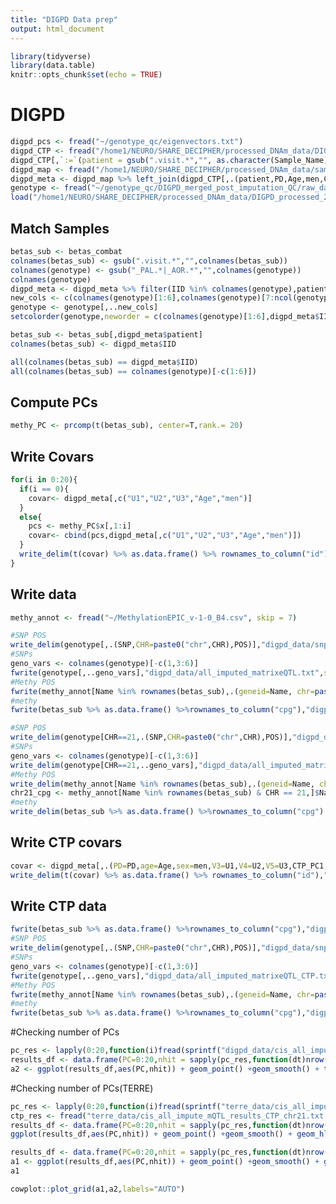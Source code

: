 ```yaml
---
title: "DIGPD Data prep"
output: html_document
---
```


```r
library(tidyverse)
library(data.table)
knitr::opts_chunk$set(echo = TRUE)
```

# DIGPD

```r
digpd_pcs <- fread("~/genotype_qc/eigenvectors.txt")
digpd_CTP <- fread("/home1/NEURO/SHARE_DECIPHER/processed_DNAm_data/DIGPD_processed_2021/meta_DIGPD_visit1_robCTP_ancestryPCs.txt")#fread("/home1/NEURO/SHARE_DECIPHER/digpd_meta_master.csv") %>% select(-PD) %>% mutate(IID = gsub("PAL_[0-9]*_","",IID))
digpd_CTP[,`:=`(patient = gsub(".visit.*","", as.character(Sample_Name)))]
digpd_map <- fread("/home1/NEURO/SHARE_DECIPHER/processed_DNAm_data/sampleInfo_revised/digpd_meta_master.csv")[,.(IID = gsub("_PAL.*","",IID),patient)]
digpd_meta <- digpd_map %>% left_join(digpd_CTP[,.(patient,PD,Age,men,CTP_PC1,CTP_PC2,CTP_PC3,CTP_PC4,CTP_PC5)],by="patient") %>% left_join(digpd_pcs, by="IID") %>% na.omit() %>% unique()
genotype <- fread("~/genotype_qc/DIGPD_merged_post_imputation_QC/raw_data.imputed.r2_90.maf_mismatch.traw")
load("/home1/NEURO/SHARE_DECIPHER/processed_DNAm_data/DIGPD_processed_2021/DIGPD_betas_combat.RData") #DIGPD/DIGPDvisit1_betas_combat.RData")#betas_sub
```

## Match Samples
```r
betas_sub <- betas_combat
colnames(betas_sub) <- gsub(".visit.*","",colnames(betas_sub))
colnames(genotype) <- gsub("_PAL.*|_AOR.*","",colnames(genotype))
colnames(genotype)
digpd_meta <- digpd_meta %>% filter(IID %in% colnames(genotype),patient %in% colnames(betas_sub))
new_cols <- c(colnames(genotype)[1:6],colnames(genotype)[7:ncol(genotype)][colnames(genotype)[7:ncol(genotype)] %in% digpd_meta$IID])
genotype <- genotype[,..new_cols]
setcolorder(genotype,neworder = c(colnames(genotype)[1:6],digpd_meta$IID))

betas_sub <- betas_sub[,digpd_meta$patient]
colnames(betas_sub) <- digpd_meta$IID
```
```r
all(colnames(betas_sub) == digpd_meta$IID)
all(colnames(betas_sub) == colnames(genotype)[-c(1:6)])
```
## Compute PCs
```r
methy_PC <- prcomp(t(betas_sub), center=T,rank.= 20)
```

## Write Covars

```r
for(i in 0:20){
  if(i == 0){
    covar<- digpd_meta[,c("U1","U2","U3","Age","men")]
  }
  else{
    pcs <- methy_PC$x[,1:i]
    covar<- cbind(pcs,digpd_meta[,c("U1","U2","U3","Age","men")])
  }
  write_delim(t(covar) %>% as.data.frame() %>% rownames_to_column("id"),sprintf("digpd_data/covariates_%d_methy_PC.txt",i))
}
```

## Write data
```r
methy_annot <- fread("~/MethylationEPIC_v-1-0_B4.csv", skip = 7)
```

```r
#SNP POS
write_delim(genotype[,.(SNP,CHR=paste0("chr",CHR),POS)],"digpd_data/snp_pos.txt")
#SNPs
geno_vars <- colnames(genotype)[-c(1,3:6)]
fwrite(genotype[,..geno_vars],"digpd_data/all_imputed_matrixeQTL.txt",sep = " ",quote = F)
#Methy POS
fwrite(methy_annot[Name %in% rownames(betas_sub),.(geneid=Name, chr=paste0("chr",CHR),s1=MAPINFO,s2=MAPINFO)], "digpd_data/probe_pos.txt",sep = " ",quote=F)
#methy
fwrite(betas_sub %>% as.data.frame() %>%rownames_to_column("cpg"),"digpd_data/methylation_combat.txt",sep=" ",quote=F)

#SNP POS
write_delim(genotype[CHR==21,.(SNP,CHR=paste0("chr",CHR),POS)],"digpd_data/snp_pos_chr21.txt")
#SNPs
geno_vars <- colnames(genotype)[-c(1,3:6)]
write_delim(genotype[CHR==21,..geno_vars],"digpd_data/all_imputed_matrixeQTL_chr21.txt")
#Methy POS
write_delim(methy_annot[Name %in% rownames(betas_sub),.(geneid=Name, chr=paste0("chr",CHR),s1=MAPINFO,s2=MAPINFO)][chr=="chr21"], "digpd_data/probe_pos_chr21.txt")
chr21_cpg <- methy_annot[Name %in% rownames(betas_sub) & CHR == 21,]$Name
#methy
write_delim(betas_sub %>% as.data.frame() %>%rownames_to_column("cpg") %>% filter(cpg %in% chr21_cpg),"digpd_data/methylation_combat_chr21.txt")
```

## Write CTP covars
```r
covar <- digpd_meta[,.(PD=PD,age=Age,sex=men,V3=U1,V4=U2,V5=U3,CTP_PC1,CTP_PC2,CTP_PC3,CTP_PC4,CTP_PC5)]
write_delim(t(covar) %>% as.data.frame() %>% rownames_to_column("id"),"digpd_data/covariates_CTP.txt")
```
## Write CTP data
```r
fwrite(betas_sub %>% as.data.frame() %>%rownames_to_column("cpg"),"digpd_data/methylation_combat_CTP.txt",sep=" ",quote=F)
#SNP POS
write_delim(genotype[,.(SNP,CHR=paste0("chr",CHR),POS)],"digpd_data/snp_pos_CTP.txt")
#SNPs
geno_vars <- colnames(genotype)[-c(1,3:6)]
fwrite(genotype[,..geno_vars],"digpd_data/all_imputed_matrixeQTL_CTP.txt",sep = " ",quote = F)
#Methy POS
fwrite(methy_annot[Name %in% rownames(betas_sub),.(geneid=Name, chr=paste0("chr",CHR),s1=MAPINFO,s2=MAPINFO)], "digpd_data/probe_pos_CTP.txt",sep = " ",quote=F)
#methy
fwrite(betas_sub %>% as.data.frame() %>%rownames_to_column("cpg"),"digpd_data/methylation_combat_CTP.txt",sep=" ",quote=F)
```

#Checking number of PCs

```r
pc_res <- lapply(0:20,function(i)fread(sprintf("digpd_data/cis_all_impute_mQTL_results_%d_methy_PCi_chr21.txt.gz",i)))
results_df <- data.frame(PC=0:20,nhit = sapply(pc_res,function(dt)nrow(dt[`p-value` < (0.05/.N)])))
a2 <- ggplot(results_df,aes(PC,nhit)) + geom_point() +geom_smooth() + theme_classic() + labs(y="# mQTLs Detected", x = "# PCs Included")
```
#Checking number of PCs(TERRE)

```r
pc_res <- lapply(0:20,function(i)fread(sprintf("terre_data/cis_all_impute_mQTL_results_%d_methy_PC_chr21.txt.gz",i)))
ctp_res <- fread("terre_data/cis_all_impute_mQTL_results_CTP_chr21.txt.gz")
results_df <- data.frame(PC=0:20,nhit = sapply(pc_res,function(dt)nrow(dt[FDR < 0.05])))
ggplot(results_df,aes(PC,nhit)) + geom_point() +geom_smooth() + geom_hline(yintercept = nrow(ctp_res[FDR < 0.05]),linetype="dashed")+ annotate(geom="text",y=240500,x=10,label="Hits detected with CTP PC") + ggtitle("mQTLs detected on chr21 Vs Methylation PCs included")

results_df <- data.frame(PC=0:20,nhit = sapply(pc_res,function(dt)nrow(dt[`p-value` < (0.05/ .N),])))
a1 <- ggplot(results_df,aes(PC,nhit)) + geom_point() +geom_smooth() + geom_hline(yintercept = nrow(ctp_res[`p-value` < (0.05/.N),]),linetype="dashed")  + annotate(geom="text",y=nrow(ctp_res[`p-value` < (0.05/.N),])+ 500,x=10,label="Hits detected with 5 cell type proportion PCs",size=3) + theme_classic() + labs(y="# mQTLs Detected", x = "# PCs Included")#+ ggtitle("CpG sites on chr21 with one mQTL Vs Methylation PCs included")
a1
```
```r
cowplot::plot_grid(a1,a2,labels="AUTO")
```

